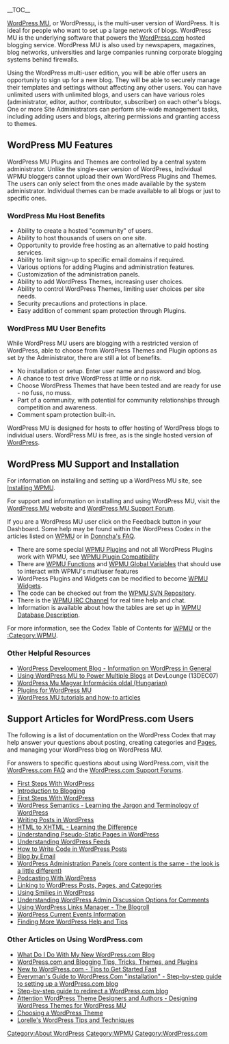{{Languages|
{{en|WordPress MU}}
{{fi|fi:WordPress MU}}
{{ja|WordPress MU}}
{{th|เวิร์ดเพรส MU}}
{{zh-cn|WordPressMU}}
{{ru|ru:WordPress MU}}
}}

{{Message|
| background = #FFDCDC
| border = #B01
| color = #000000
| text = <strong>ATTENTION!</strong> WordPress MU is no longer under active development as a separate product. Its features were rolled into core and released with WordPress 3.0. You can simply proceed by [[Installing WordPress]] and [[Create A Network]] instead. It functions generally the same.
}}


__TOC__

[[WPMU|WordPress MU]], or WordPressµ, is the multi-user version of WordPress. It is ideal for people who want to set up a large network of blogs. WordPress MU is the underlying software that powers the [http://wordpress.com/ WordPress.com] hosted blogging service. WordPress MU is also used by newspapers, magazines, blog networks, universities and large companies running corporate blogging systems behind firewalls. 

Using the WordPress multi-user edition, you will be able offer users an opportunity to sign up for a new blog. They will be able to securely manage their templates and settings without affecting any other users. You can have unlimited users with unlimited blogs, and users can have various roles (administrator, editor, author, contributor, subscriber) on each other's blogs. One or more Site Administrators can perform site-wide management tasks, including adding users and blogs, altering permissions and granting access to themes.

== WordPress MU Features ==

WordPress MU Plugins and Themes are controlled by a central system administrator. Unlike the single-user version of WordPress, individual WPMU bloggers cannot upload their own WordPress Plugins and Themes. The users can only select from the ones made available by the system administrator. Individual themes can be made available to all blogs or just to specific ones.

=== WordPress Mu Host Benefits ===

* Ability to create a hosted "community" of users.
* Ability to host thousands of users on one site.
* Opportunity to provide free hosting as an alternative to paid hosting services.
* Ability to limit sign-up to specific email domains if required.
* Various options for adding Plugins and administration features.
* Customization of the administration panels.
* Ability to add WordPress Themes, increasing user choices.
* Ability to control WordPress Themes, limiting user choices per site needs.
* Security precautions and protections in place.
* Easy addition of comment spam protection through Plugins.

=== WordPress MU User Benefits ===

While WordPress MU users are blogging with a restricted version of WordPress, able to choose from WordPress Themes and Plugin options as set by the Administrator, there are still a lot of benefits.

* No installation or setup. Enter user name and password and blog.
* A chance to test drive WordPress at little or no risk.
* Choose WordPress Themes that have been tested and are ready for use - no fuss, no muss.
* Part of a community, with potential for community relationships through competition and awareness.
* Comment spam protection built-in.

WordPress MU is designed for hosts to offer hosting of WordPress blogs to individual users. WordPress MU is free, as is the single hosted version of [http://www.wordpress.org/download WordPress].

== WordPress MU Support and Installation ==

For information on installing and setting up a WordPress MU site, see [[Installing WPMU]]. 

For support and information on installing and using WordPress MU, visit the [http://mu.wordpress.org WordPress MU] website and [http://mu.wordpress.org/forums WordPress MU Support Forum].

If you are a WordPress MU user click on the Feedback button in your Dashboard.  Some help may be found within the WordPress Codex in the articles listed on [[WPMU]] or in [http://donncha.wordpress.com/2005/09/23/wordpresscom-faq/ Donncha's FAQ]. 

* There are some special [[WPMU Plugins]] and not all WordPress Plugins work with WPMU, see [[WPMU Plugin Compatibility]]
* There are [[WPMU Functions]] and [[WPMU Global Variables]] that should use to interact with WPMU's multiuser features
* WordPress Plugins and Widgets can be modified to become [[WPMU Widgets]].
* The code can be checked out from the [[WPMU SVN Repository]]. 
* There is the [[WPMU IRC Channel]] for real time help and chat.
* Information is available about how the tables are set up in [[WPMU Database Description]].

For more information, see the Codex Table of Contents for [[WPMU]] or the [[:Category:WPMU]].

=== Other Helpful Resources ===

* [http://wordpress.org/development/ WordPress Development Blog - Information on WordPress in General]
* [http://www.devlounge.net/articles/using-wordpress-mu-to-power-multiple-blogs Using WordPress MU to Power Multiple Blogs] at DevLounge (13DEC07)
*[http://mu.word-press.hu WordPress Mu Magyar Információs oldal (Hungarian)]
* [http://wordpress.org/extend/plugins/tags/wpmu Plugins for WordPress MU]
* [http://wpmututorials.com/ WordPress MU tutorials and how-to articles]

== Support Articles for WordPress.com Users ==

The following is a list of documentation on the WordPress Codex that may help answer your questions about posting, creating categories and [[Pages]], and managing your WordPress blog on WordPress MU. 

For answers to specific questions about using WordPress.com, visit the [http://faq.wordpress.com/ WordPress.com FAQ] and the [http://wordpress.com/forums WordPress.com Support Forums].

* [[First_Steps_With_WordPress|First Steps With WordPress]]
* [[Introduction_to_Blogging|Introduction to Blogging]]
* [[First_Steps_With_WordPress|First Steps With WordPress]]
* [[WordPress_Semantics|WordPress Semantics - Learning the Jargon and Terminology of WordPress]]
* [[Writing_Posts|Writing Posts in WordPress]]
* [[HTML_to_XHTML|HTML to XHTML - Learning the Difference]]
* [[Pages|Understanding Pseudo-Static Pages in WordPress]]
* [[WordPress_Feeds|Understanding WordPress Feeds]]
* [[Writing_Code_in_Your_Posts|How to Write Code in WordPress Posts]]
* [[Blog_by_Email|Blog by Email]]
* [[Administration_Panels|WordPress Administration Panels (core content is the same - the look is a little different)]]
* [[Podcasting|Podcasting With WordPress]]
* [[Linking_Posts_Pages_and_Categories|Linking to WordPress Posts, Pages, and Categories]]
* [[Using_Smilies|Using Smilies in WordPress]]
* [[Discussion_Options|Understanding WordPress Admin Discussion Options for Comments]]
* [[Links_Manager|Using WordPress Links Manager - The Blogroll]]
* [[Current_events|WordPress Current Events Information]]
* [[Finding_WordPress_Help|Finding More WordPress Help and Tips]]

=== Other Articles on Using WordPress.com ===

* [http://lorelle.wordpress.com/2006/07/29/what-do-i-do-with-my-new-wordpresscom-blog/ What Do I Do With My New WordPress.com Blog]
* [http://blogging.wordpress.com/ WordPress.com and Blogging Tips, Tricks, Themes, and Plugins]
* [http://leita.wordpress.com/2005/11/22/new-to-wordpresscom-tips-to-get-started-fast/ New to WordPress.com - Tips to Get Started Fast]
*[http://www.lucidgreen.net/wordpressGuides/everymansWPCOMinstall.pdf Everyman's Guide to WordPress.Com "installation" - Step-by-step guide to setting up a WordPress.com blog]
*[http://blog-well.com/wp-content/uploads/2008/01/how-to-redirect-a-wordpresscom-blog.pdf/ Step-by-step guide to redirect a WordPress.com blog]
* [http://lorelle.wordpress.com/2005/08/26/attention-wordpress-theme-designers-designing-themes-for-wordpressmu/ Attention WordPress Theme Designers and Authors - Designing WordPress Themes for WordPress MU]
* [http://lorelle.wordpress.com/2005/08/21/choosing-a-wordpress-theme/ Choosing a WordPress Theme]
* [http://lorelle.wordpress.com/tag/wordpress-tips/ Lorelle's WordPress Tips and Techniques]

[[Category:About WordPress]]
[[Category:WPMU]]
[[Category:WordPress.com]]